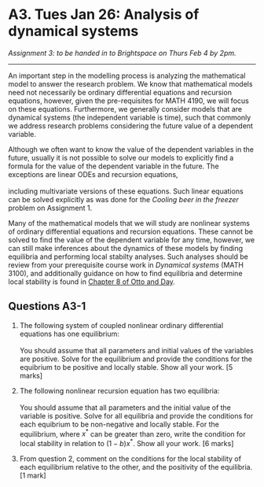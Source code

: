 # A3. Tues Jan 26: Analysis of dynamical systems

*Assignment 3: to be handed in to Brightspace on Thurs Feb 4 by 2pm.*

---

An important step in the modelling process is analyzing the mathematical model to answer the research problem. We know that mathematical models need not necessarily be ordinary differential equations and recursion equations, however, given the pre-requisites for MATH 4190, we will focus on these equations. Furthermore, we generally consider models that are dynamical systems (the independent variable is time), such that commonly we address research problems considering the future value of a dependent variable.

Although we often want to know the value of the dependent variables in the future, usually it is not possible to solve our models to explicitly find a formula for the value of the dependent variable in the future. The exceptions are linear ODEs and recursion equations,
\
\begin{equation}
\frac{dy(t)}{dt} = a y(t) + b, \qquad \mbox{and} \qquad y_{t+1} = a y_t + b,
\end{equation}
\
including multivariate versions of these equations. Such linear equations can be solved explicitly as was done for the _Cooling beer in the freezer_ problem on Assignment 1.

Many of the mathematical models that we will study are nonlinear systems of ordinary differential equations and recursion equations. These cannot be solved to find the value of the dependent variable for any time, however, we can still make inferences about the dynamics of these models by finding equilibria and performing local stabilty analyses. Such analyses should be review from your prerequisite course work in _Dynamical systems_ (MATH 3100), and additionally guidance on how to find equilibria and determine local stability is found in [Chapter 8 of Otto and Day](https://ebookcentral-proquest-com.qe2a-proxy.mun.ca/lib/mun/reader.action?docID=768551&ppg=326).

## Questions A3-1
1. The following system of coupled nonlinear ordinary differential equations has one equilibrium:
\
\begin{eqnarray}
\frac{dx(t)}{dt} & = & a - bx(t)y(t),\\
\frac{dy(t)}{dt} & = & bx(t)y(t) - cy(t),\\
\end{eqnarray}
\
You should assume that all parameters and initial values of the variables are positive. Solve for the equilibrium and provide the conditions for the equibrium to be positive and locally stable. Show all your work. [5 marks]
\
2. The following nonlinear recursion equation has two equilibria:
\
\begin{equation}
x_{t+1} = a x_t e^{-x_t}+bx_t
\end{equation}
\
You should assume that all parameters and the initial value of the variable is positive. Solve for all equilibria and provide the conditions for each equibrium to be non-negative and locally stable. For the equilibrium, where $x^*$ can be greater than zero, write the condition for local stability in relation to $(1-b)x^*$. Show all your work. [6 marks]

3. From question 2, comment on the conditions for the local stability of each equilibrium relative to the other, and the positivity of the equilibria. [1 mark]

